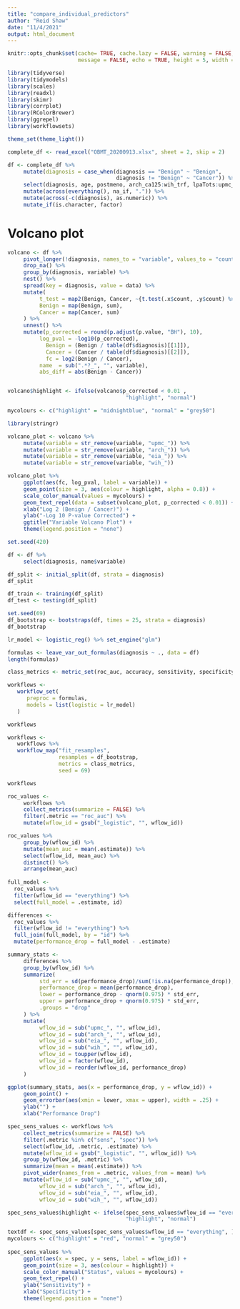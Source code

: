 ```yaml
---
title: "compare_individual_predictors"
author: "Reid Shaw"
date: "11/4/2021"
output: html_document
---
```


```r
knitr::opts_chunk$set(cache= TRUE, cache.lazy = FALSE, warning = FALSE,
                      message = FALSE, echo = TRUE, height = 5, width = 8, dpi = 300)

library(tidyverse)
library(tidymodels)
library(scales)
library(readxl)
library(skimr)
library(corrplot)
library(RColorBrewer)
library(ggrepel)
library(workflowsets)

theme_set(theme_light())
```



```r
complete_df <- read_excel("OBMT_20200913.xlsx", sheet = 2, skip = 2)

df <- complete_df %>%
     mutate(diagnosis = case_when(diagnosis == "Benign" ~ "Benign",
                                  diagnosis != "Benign" ~ "Cancer")) %>%
     select(diagnosis, age, postmeno, arch_ca125:wih_trf, lpaTots:upmc_lactoferrin) %>%
     mutate(across(everything(), na_if, ".")) %>%
     mutate(across(-c(diagnosis), as.numeric)) %>%
     mutate_if(is.character, factor)

```



# Volcano plot
```r
volcano <- df %>%
     pivot_longer(!diagnosis, names_to = "variable", values_to = "count") %>%
     drop_na() %>%
     group_by(diagnosis, variable) %>%
     nest() %>%
     spread(key = diagnosis, value = data) %>%
     mutate(
          t_test = map2(Benign, Cancer, ~{t.test(.x$count, .y$count) %>% tidy()}),
          Benign = map(Benign, sum),
          Cancer = map(Cancer, sum)
     ) %>%
     unnest() %>%
     mutate(p_corrected = round(p.adjust(p.value, "BH"), 10),
          log_pval = -log10(p_corrected),
            Benign = (Benign / table(df$diagnosis)[[1]]),
            Cancer = (Cancer / table(df$diagnosis)[[2]]),
            fc = log2(Benign / Cancer),
          name  = sub(".*?_", "", variable),
          abs_diff = abs(Benign - Cancer)) 


volcano$highlight <- ifelse(volcano$p_corrected < 0.01 , 
                                     "highlight", "normal")

mycolours <- c("highlight" = "midnightblue", "normal" = "grey50")

library(stringr)

volcano_plot <- volcano %>%
     mutate(variable = str_remove(variable, "upmc_")) %>%
     mutate(variable = str_remove(variable, "arch_")) %>%
     mutate(variable = str_remove(variable, "eia_")) %>% 
     mutate(variable = str_remove(variable, "wih_"))

volcano_plot %>%
     ggplot(aes(fc, log_pval, label = variable)) +
     geom_point(size = 3, aes(colour = highlight, alpha = 0.8)) +
     scale_color_manual(values = mycolours) +
     geom_text_repel(data = subset(volcano_plot, p_corrected < 0.01)) +
     xlab("Log 2 (Benign / Cancer)") +
     ylab("-Log 10 P-value Corrected") +
     ggtitle("Variable Volcano Plot") +
     theme(legend.position = "none")

```



```r
set.seed(420)

df <- df %>%
     select(diagnosis, name$variable)

df_split <- initial_split(df, strata = diagnosis)
df_split

df_train <- training(df_split) 
df_test <- testing(df_split) 

set.seed(69)
df_bootstrap <- bootstraps(df, times = 25, strata = diagnosis)
df_bootstrap
```


```r
lr_model <- logistic_reg() %>% set_engine("glm")

formulas <- leave_var_out_formulas(diagnosis ~ ., data = df)
length(formulas)

class_metrics <- metric_set(roc_auc, accuracy, sensitivity, specificity)

workflows <- 
   workflow_set(
      preproc = formulas, 
      models = list(logistic = lr_model)
   )

workflows

workflows <- 
   workflows %>% 
   workflow_map("fit_resamples", 
                resamples = df_bootstrap,
                metrics = class_metrics,
                seed = 69)

workflows

```

```r

roc_values <- 
     workflows %>% 
     collect_metrics(summarize = FALSE) %>% 
     filter(.metric == "roc_auc") %>% 
     mutate(wflow_id = gsub("_logistic", "", wflow_id))

roc_values %>%
     group_by(wflow_id) %>%
     mutate(mean_auc = mean(.estimate)) %>%
     select(wflow_id, mean_auc) %>%
     distinct() %>%
     arrange(mean_auc)
     
full_model <- 
  roc_values %>% 
  filter(wflow_id == "everything") %>% 
  select(full_model = .estimate, id)

differences <- 
  roc_values %>% 
  filter(wflow_id != "everything") %>% 
  full_join(full_model, by = "id") %>% 
  mutate(performance_drop = full_model - .estimate)

summary_stats <- 
     differences %>% 
     group_by(wflow_id) %>% 
     summarize(
          std_err = sd(performance_drop)/sum(!is.na(performance_drop)),
          performance_drop = mean(performance_drop),
          lower = performance_drop - qnorm(0.975) * std_err,
          upper = performance_drop + qnorm(0.975) * std_err,
          .groups = "drop"
     ) %>% 
     mutate(
          wflow_id = sub("upmc_", "", wflow_id),
          wflow_id = sub("arch_", "", wflow_id),
          wflow_id = sub("eia_", "", wflow_id),
          wflow_id = sub("wih_", "", wflow_id),
          wflow_id = toupper(wflow_id),
          wflow_id = factor(wflow_id),
          wflow_id = reorder(wflow_id, performance_drop)
     )

ggplot(summary_stats, aes(x = performance_drop, y = wflow_id)) + 
     geom_point() + 
     geom_errorbar(aes(xmin = lower, xmax = upper), width = .25) +
     ylab("") +
     xlab("Performance Drop")

```




```r

spec_sens_values <- workflows %>%
     collect_metrics(summarize = FALSE) %>%
     filter(.metric %in% c("sens", "spec")) %>%
     select(wflow_id, .metric, .estimate) %>%
     mutate(wflow_id = gsub("_logistic", "", wflow_id)) %>%
     group_by(wflow_id, .metric) %>%
     summarize(mean = mean(.estimate)) %>%
     pivot_wider(names_from = .metric, values_from = mean) %>%
     mutate(wflow_id = sub("upmc_", "", wflow_id),
          wflow_id = sub("arch_", "", wflow_id),
          wflow_id = sub("eia_", "", wflow_id),
          wflow_id = sub("wih_", "", wflow_id))

spec_sens_values$highlight <- ifelse(spec_sens_values$wflow_id == "everything", 
                                     "highlight", "normal")

textdf <- spec_sens_values[spec_sens_values$wflow_id == "everything", ]
mycolours <- c("highlight" = "red", "normal" = "grey50")
     
spec_sens_values %>%
     ggplot(aes(x = spec, y = sens, label = wflow_id)) + 
     geom_point(size = 3, aes(colour = highlight)) +
     scale_color_manual("Status", values = mycolours) +
     geom_text_repel() +
     ylab("Sensitivity") +
     xlab("Specificity") +
     theme(legend.position = "none")

```




